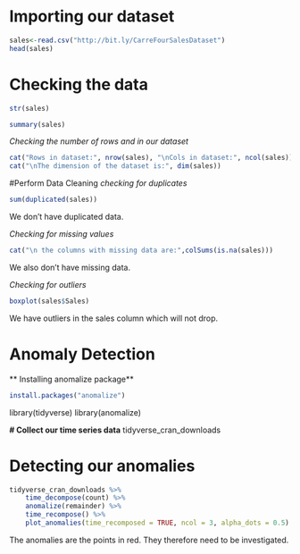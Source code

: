 # Importing our dataset
```{r,echo=TRUE}
sales<-read.csv("http://bit.ly/CarreFourSalesDataset")
head(sales)
```

# Checking the data
```{r,echo=TRUE}
str(sales)
```
```{r,echo=TRUE}
summary(sales)
```
*Checking the number of rows and in our dataset*
```{r,echo=TRUE}
cat("Rows in dataset:", nrow(sales), "\nCols in dataset:", ncol(sales))
cat("\nThe dimension of the dataset is:", dim(sales))
```
#Perform Data Cleaning
*checking for duplicates*
```{r,echo=TRUE}
sum(duplicated(sales))
```
We don't have duplicated data.

*Checking for missing values*
```{r,echo=TRUE}
cat("\n the columns with missing data are:",colSums(is.na(sales)))
```
We also don't have missing data.

*Checking for outliers*
```{r,echo=TRUE}
boxplot(sales$Sales)
```
We have outliers in the sales column which will not drop.

# Anomaly Detection
** Installing anomalize package**
```{r}
install.packages("anomalize")
```
library(tidyverse)
library(anomalize)

**# Collect our time series data**
tidyverse_cran_downloads

# Detecting our anomalies
```{r,echo=TRUE}
tidyverse_cran_downloads %>%
    time_decompose(count) %>%
    anomalize(remainder) %>%
    time_recompose() %>%
    plot_anomalies(time_recomposed = TRUE, ncol = 3, alpha_dots = 0.5)
```
The anomalies are the points in red. They therefore need to be investigated.
